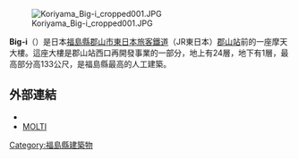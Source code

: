 [[File:Koriyama_Big-i_cropped001.JPG|thumb]]

'''Big-i'''（{{lang-ja|ビッグアイ}}）是日本[[福島縣|福島縣]][[郡山市|郡山市]][[東日本旅客鐵道|東日本旅客鐵道]]（JR東日本）[[郡山站_(福島縣)|郡山站]]前的一座摩天大樓。這座大樓是郡山站西口再開發事業的一部分，地上有24層，地下有1層，最高部分高133公尺，是福島縣最高的人工建築。
==外部連結==
* {{official|http://www.big-i.co.jp/}}
* [http://molti.jp/ MOLTI]{{Wayback|url=http://molti.jp/ |date=20181104064903 }}
{{Commonscat|Big-i}}
{{coord|37|23|59|N|140|23|17|E|type:landmark_scale:4000_region:JP|display=title}}
[[Category:福島縣建築物|Category:福島縣建築物]]